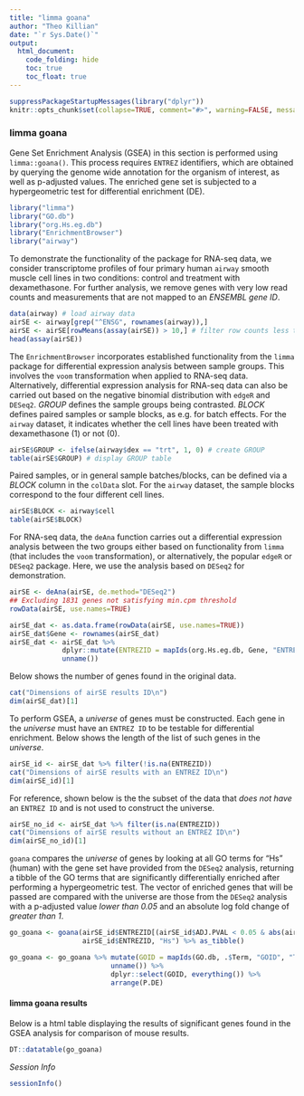 ```yaml
---
title: "limma goana"
author: "Theo Killian"
date: "`r Sys.Date()`"
output:
  html_document:
    code_folding: hide
    toc: true
    toc_float: true
---
```


```r
suppressPackageStartupMessages(library("dplyr"))
knitr::opts_chunk$set(collapse=TRUE, comment="#>", warning=FALSE, message=FALSE)
```

### limma goana

Gene Set Enrichment Analysis (GSEA) in this section is performed using
`limma::goana()`. This process requires `ENTREZ` identifiers, which are obtained
by querying the genome wide annotation for the organism of interest, as well as
p-adjusted values. The enriched gene set is subjected to a hypergeometric test
for differential enrichment (DE).

```r
library("limma")
library("GO.db")
library("org.Hs.eg.db")
library("EnrichmentBrowser")
library("airway")
```

To demonstrate the functionality of the package for RNA-seq data, we consider
transcriptome profiles of four primary human `airway` smooth muscle cell lines
in two conditions: control and treatment with dexamethasone. For further
analysis, we remove genes with very low read counts and measurements that are
not mapped to an *ENSEMBL gene ID*.

```r
data(airway) # load airway data
airSE <- airway[grep("^ENSG", rownames(airway)),] 
airSE <- airSE[rowMeans(assay(airSE)) > 10,] # filter row counts less than 10
head(assay(airSE))
```

The `EnrichmentBrowser` incorporates established functionality from the `limma`
package for differential expression analysis between sample groups. This
involves the `voom` transformation when applied to RNA-seq data. Alternatively,
differential expression analysis for RNA-seq data can also be carried out based
on the negative binomial distribution with `edgeR` and `DESeq2`. *GROUP* defines
the sample groups being contrasted. *BLOCK* defines paired samples or sample
blocks, as e.g. for batch effects. For the `airway` dataset, it indicates
whether the cell lines have been treated with dexamethasone (1) or not (0).

```r
airSE$GROUP <- ifelse(airway$dex == "trt", 1, 0) # create GROUP
table(airSE$GROUP) # display GROUP table
```

Paired samples, or in general sample batches/blocks, can be defined via a
*BLOCK* column in the `colData` slot. For the `airway` dataset, the sample
blocks correspond to the four different cell lines.

```r
airSE$BLOCK <- airway$cell
table(airSE$BLOCK)
```

For RNA-seq data, the `deAna` function carries out a differential expression
analysis between the two groups either based on functionality from `limma` (that
includes the `voom` transformation), or alternatively, the popular `edgeR` or
`DESeq2` package. Here, we use the analysis based on `DESeq2` for demonstration.

```r
airSE <- deAna(airSE, de.method="DESeq2")
## Excluding 1831 genes not satisfying min.cpm threshold
rowData(airSE, use.names=TRUE)
```

```r
airSE_dat <- as.data.frame(rowData(airSE, use.names=TRUE))
airSE_dat$Gene <- rownames(airSE_dat)
airSE_dat <- airSE_dat %>%
             dplyr::mutate(ENTREZID = mapIds(org.Hs.eg.db, Gene, "ENTREZID", "ENSEMBL") %>%
             unname())
```

Below shows the number of genes found in the original data.

```r
cat("Dimensions of airSE results ID\n")
dim(airSE_dat)[1]
```

To perform GSEA, a *universe* of genes must be constructed. Each gene in the
*universe* must have an `ENTREZ ID` to be testable for differential enrichment.
Below shows the length of the list of such genes in the *universe*.

```r
airSE_id <- airSE_dat %>% filter(!is.na(ENTREZID))
cat("Dimensions of airSE results with an ENTREZ ID\n")
dim(airSE_id)[1]
```

For reference, shown below is the the subset of the data that *does not have* an
`ENTREZ ID` and is not used to construct the universe.

```r
airSE_no_id <- airSE_dat %>% filter(is.na(ENTREZID))
cat("Dimensions of airSE results without an ENTREZ ID\n")
dim(airSE_no_id)[1]
```

`goana` compares the *universe* of genes by looking at all GO terms for "Hs"
(human) with the gene set have provided from the `DESeq2` analysis, returning a
tibble of the GO terms that are significantly differentially enriched after
performing a hypergeometric test. The vector of enriched genes that will be
passed are compared with the universe are those from the `DESeq2` analysis with
a p-adjusted value *lower than 0.05* and an absolute log fold change of
*greater than 1*.

```r
go_goana <- goana(airSE_id$ENTREZID[(airSE_id$ADJ.PVAL < 0.05 & abs(airSE_id$FC) > 1)],
                  airSE_id$ENTREZID, "Hs") %>% as_tibble()

go_goana <- go_goana %>% mutate(GOID = mapIds(GO.db, .$Term, "GOID", "TERM") %>%
                         unname()) %>%
                         dplyr::select(GOID, everything()) %>%
                         arrange(P.DE)
```

#### limma goana results 

Below is a html table displaying the results of significant genes found in the
GSEA analysis for comparison of mouse results.

```r
DT::datatable(go_goana)
```

*Session Info*

```r
sessionInfo()
```